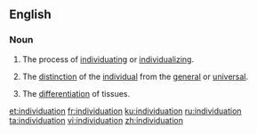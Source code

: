 ==English==
{{wikipedia}}

===Noun===
{{en-noun|~}}

# The process of [[individuating]] or [[individualize|individualizing]].
# {{label|en|philosophy}} The [[distinction]] of the [[individual]] from the [[general]] or [[universal]].
# {{label|en|biology}} The [[differentiation]] of tissues.

[[et:individuation]]
[[fr:individuation]]
[[ku:individuation]]
[[ru:individuation]]
[[ta:individuation]]
[[vi:individuation]]
[[zh:individuation]]